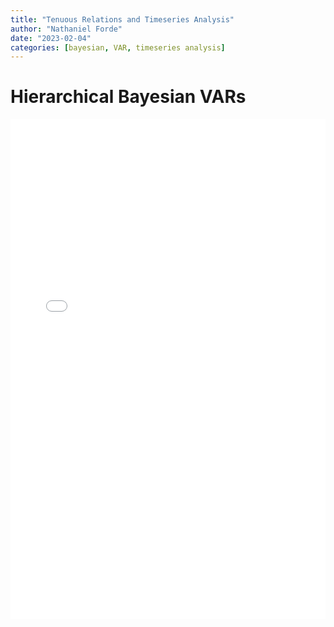 ```yaml
---
title: "Tenuous Relations and Timeseries Analysis"
author: "Nathaniel Forde"
date: "2023-02-04"
categories: [bayesian, VAR, timeseries analysis]
---
```


# Hierarchical Bayesian VARs 


<embed width="100%" height="800" type="application/pdf" src="tenuous_relations_presenation.pdf">



